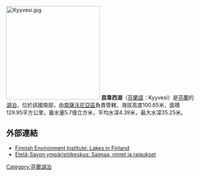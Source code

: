 {{coord|61|58|N|27|07|E|display=title|region:FI_type:waterbody_source:GNS-enwiki}}
[[File:Kyyvesi.jpg|250px]]
'''屈韋西湖'''（[[芬蘭語|芬蘭語]]：Kyyvesi）是[[芬蘭|芬蘭]]的[[湖泊|湖泊]]，位於該國南部，由[[南薩沃尼亞區|南薩沃尼亞區]]負責管轄，海拔高度100.65米，面積129.95平方公里，蓄水量5.7億立方米，平均水深4.39米，最大水深35.25米。

==外部連結==
* [https://web.archive.org/web/20070930024412/http://www.ymparisto.fi/default.asp?contentid=240894&lan=fi&clan=en Finnish Environment Institute: Lakes in Finland]
* [https://web.archive.org/web/20090802063028/http://www.ymparisto.fi/default.asp?node=18480&lan=fi Etelä-Savon ympäristökeskus: Saimaa, nimet ja rajaukset] {{fi}}

{{Finland-geo-stub}}
[[Category:芬蘭湖泊|Category:芬蘭湖泊]]